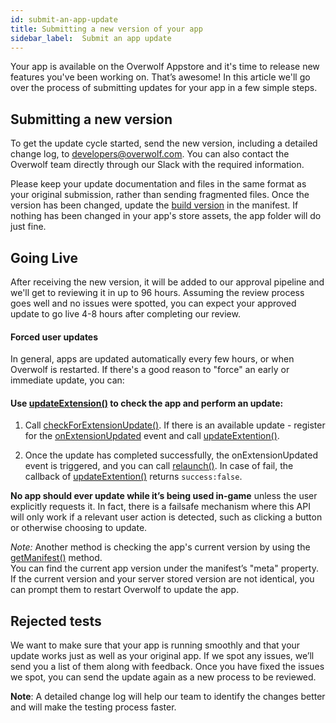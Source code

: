 ```yaml
---
id: submit-an-app-update
title: Submitting a new version of your app
sidebar_label:  Submit an app update
---
```


Your app is available on the Overwolf Appstore and it's time to release new features you've been working on. That’s awesome! In this article we'll go over the process of submitting updates for your app in a few simple steps.

## Submitting a new version

To get the update cycle started, send the new version, including a detailed change log, to [developers@overwolf.com](mailto:developers@overwolf.com). You can also contact the Overwolf team directly through our Slack with the required information.  

Please keep your update documentation and files in the same format as your original submission, rather than sending fragmented files.
Once the version has been changed, update the [build version](../api/manifest-json#meta-object) in the manifest. If nothing has been changed in your app's store assets, the app folder will do just fine.

## Going Live

After receiving the new version, it will be added to our approval pipeline and we'll get to reviewing it in up to 96 hours. Assuming the review process goes well and no issues were spotted, you can expect your approved update to go live 4-8 hours after completing our review. 

#### Forced user updates

In general, apps are updated automatically every few hours, or when Overwolf is restarted. 
If there's a good reason to "force" an early or immediate update, you can:

#### Use [updateExtension()](../api/overwolf-extensions#updateextensioncallback) to check the app and perform an update:

  1. Call [checkForExtensionUpdate()](../api/overwolf-extensions#checkforextensionupdatecallback). If there is an available update - register for the [onExtensionUpdated](../api/overwolf-extensions#onextensionupdated) event and call [updateExtention()](../api/overwolf-extensions#updateextensioncallback).

  2. Once the update has completed successfully, the onExtensionUpdated event is triggered, and you can call [relaunch()](../api/overwolf-extensions#relaunch). In case of fail, the callback of [updateExtention()](../api/overwolf-extensions#updateextensioncallback) returns `success:false`.

**No app should ever update while it’s being used in-game** unless the user explicitly requests it. In fact, there is a failsafe mechanism where this API will only work if a relevant user action is detected, such as clicking a button or otherwise choosing to update.

*Note:* Another method is checking the app's current version by using the [getManifest()](../api/overwolf-extensions-current#getmanifestcallback) method.  
You can find the current app version under the manifest’s "meta" property. If the current version and your server stored version are not identical, you can prompt them to restart Overwolf to update the app.

## Rejected tests

We want to make sure that your app is running smoothly and that your update works just as well as your original app. If we spot any issues, we’ll send you a list of them along with feedback. Once you have fixed the issues we spot, you can send the update again as a new process to be reviewed.

**Note**: A detailed change log will help our team to identify the changes better and will make the testing process faster.
